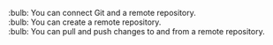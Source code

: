 :bulb: You can connect Git and a remote repository.<br>
:bulb: You can create a remote repository.<br>
:bulb: You can pull and push changes to and from a remote repository.